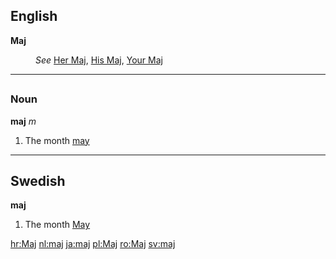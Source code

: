 ==English==
'''Maj'''

:''See'' [[Her Maj]], [[His Maj]], [[Your Maj]]


----
=={{pl}}==
===Noun===
'''maj''' ''m''
#The month [[may]]

----
==Swedish==
'''maj'''

#The month [[May]]

[[hr:Maj]]
[[nl:maj]]
[[ja:maj]]
[[pl:Maj]]
[[ro:Maj]]
[[sv:maj]]